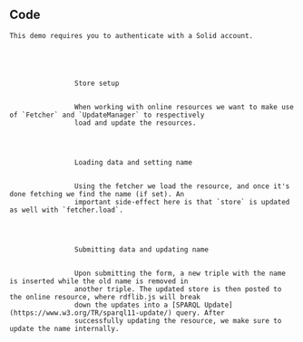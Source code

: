 
<Content>
    <h2 className="subtitle">Code</h2>

    This demo requires you to authenticate with a Solid account.
</Content>

<Code language="tsx" id="RdflibSolidDemo" code={solidDemoCode} className="line-numbers">
    <Walkthrough>
        <tr>
            <td>
                <CodeLink id="RdflibSolidDemo" lines={["8-11"]}>Store setup</CodeLink>
            </td>
            <td>
                When working with online resources we want to make use of `Fetcher` and `UpdateManager` to respectively
                load and update the resources.
            </td>
        </tr>
        <tr>
            <td>
                <CodeLink id="RdflibSolidDemo" lines={["17"]}>Loading data and setting name</CodeLink>
            </td>
            <td>
                Using the fetcher we load the resource, and once it's done fetching we find the name (if set). An
                important side-effect here is that `store` is updated as well with `fetcher.load`.
            </td>
        </tr>
        <tr>
            <td>
                <CodeLink id="RdflibSolidDemo" lines={["21-24"]}>Submitting data and updating name</CodeLink>
            </td>
            <td>
                Upon submitting the form, a new triple with the name is inserted while the old name is removed in
                another triple. The updated store is then posted to the online resource, where rdflib.js will break
                down the updates into a [SPARQL Update](https://www.w3.org/TR/sparql11-update/) query. After
                successfully updating the resource, we make sure to update the name internally.
            </td>
        </tr>
    </Walkthrough>
</Code>